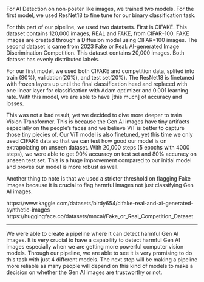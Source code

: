 For AI Detection on non-poster like images, we trained two models. For the first model, we used ResNet18 to fine tune for our binary classification task. 

For this part of our pipeline, we used two datatsets. First is CIFAKE. This dataset contains 120,000 images, REAL and FAKE, from CIFAR-100. FAKE images are created through a Diffusion model using CIFAR=100 images. The second dataset is came from 2023 Fake or Real: AI-generated Image Discrimination Competition. This dataset contains 20,000 images. Both dataset has evenly distributed labels. 

For our first model, we used both CIFAKE and competition data, splited into train (80%), validation(20%), and test set(20%). The ResNet18 is finetuned with frozen layers up until the final classification head and replaced with one linear layer for classification with Adam optimizer and 0.001 learning rate. With this model, we are able to have [this much] of accuracy and losses.

This was not a bad result, yet we decided to dive more deeper to train Vision Transformer. This is because the Gen AI images have tiny artifacts especially on the people's faces and we believe ViT is better to capture those tiny piecies of. Our ViT model is also finetuned, yet this time we only used CIFAKE data so that we can test how good our model is on extrapolating on unseen dataset. With 20,000 steps (5 epochs with 4000 steps), we were able to get 90% accuracy on test set and 80% accuracy on unseen test set. This is a huge improvement compared to our initial model and proves our model is more robust as well. 

Another thing to note is that we used a stricter threshold on flagging Fake images because it is crucial to flag harmful images not just classifying Gen AI images. 


https://www.kaggle.com/datasets/birdy654/cifake-real-and-ai-generated-synthetic-images
https://huggingface.co/datasets/mncai/Fake_or_Real_Competition_Dataset


---

We were able to create a pipeline where it can detect harmful Gen AI images. It is very crucial to have a capability to detect harmful Gen AI images especially when we are getting more powerful computer vision models. Through our pipeline, we are able to see it is very promising to do this task with just 4 different models. The next step will be making a pipeline more reliable as many people will depend on this kind of models to make a decision on whether the Gen AI images are trustworthy or not. 
